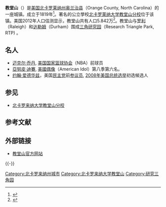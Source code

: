 {{Geobox
|name                        = 北卡罗来纳州教堂山<br />Chapel Hill, North Carolina
|image                       = Franklin Street Chapel Hill NC.jpg
|image_size                  = 256
|image_caption               = 教堂山市中心，[[富兰克林街_(教堂山)|富兰克林大街]]<br />（Franklin Street）
|nickname                    = 
|motto                       = "The Southern Part of Heaven"
|country                     = {{USA}}
|state                       = 北卡罗来纳州
|region                      = [[奥兰治县_(北卡罗莱纳州)|奥兰治县]]、[[达勒姆_(北卡罗来纳州)|达勒姆]] <ref>{{cite web |author =  |year = 2011 |title = Tax Payments |work =  |publisher = Town of Chapel Hill |url = http://www.townofchapelhill.org/index.aspx?page=162 |language = en |accessdate = 29 July 2011 |deadurl = yes |archiveurl = https://web.archive.org/web/20110924182349/http://www.townofchapelhill.org/index.aspx?page=162 |archivedate = 2011年9月24日 }}</ref> 
|region_type                 = 县
|area_imperial               = 21.3
|area_imperial_round         = 1
|lat_d                       = 35
|lat_m                       = 56
|lat_NS                      = N
|long_d                      = 79
|long_m                      = 2
|long_EW                     = W
|elevation_imperial          = 486
|population_as_of            = 2010
|population                  = 57233
|population_density_imperial = auto
|established                 = 1793
|mayor                       = Mark Kleinschmidt
|timezone                    = [[北美东部时间|北美东部时间]]
|utc_offset                  = -5
|timezone_DST                = [[东部日光节约时间|东部日光节约时间]]
|utc_offset_DST              = -4
|postal_code                 = 27514-27517
|postal_code_type            = [[邮政编码|邮政编码]]
|area_code                   = 919
|website                     = {{URL|http://www.townofchapelhill.org}}
}}

'''教堂山'''（{{lang-en|Chapel Hill}}）是[[美国|美国]][[北卡罗莱纳州|北卡罗莱纳州]][[奥兰治县_(北卡罗莱纳州)|奥兰治县]]（Orange County, North Carolina）的一座城镇。成立于1819年<ref>{{cite web |url=http://townofchapelhill.org/index.asp?NID=3 |title=存档副本 |accessdate=2007-04-02  |deadurl=yes |archiveurl=https://web.archive.org/web/20070311123251/http://townofchapelhill.org/index.asp?NID=3 |archivedate=2007-03-11 }}</ref>。著名的公立學校[[北卡罗莱纳大学教堂山分校|北卡罗莱纳大学教堂山分校]]位于该镇。美国2012年人口估测显示，教堂山共有人口5.842万<ref name="fastFact">{{cite web |url = http://www.townofchapelhill.org/index.aspx?page=43 |title = Fast Facts about Chapel Hill |language = en |deadurl = yes |archiveurl = https://web.archive.org/web/20130115061253/http://townofchapelhill.org/index.aspx?page=43 |archivedate = 2013-01-15 }}</ref>。教堂山与[[罗利_(北卡罗来纳州)|罗利]]（Raleigh）和[[德罕_(北卡羅來納州)|达勒姆]]（Durham）围成[[三角研究园|三角研究园]]（Research Triangle Park, RTP) 。

== 名人 ==
* [[迈克尔·乔丹|迈克尔·乔丹]], [[美国|美国]][[国家篮球协会|国家篮球协会]]（NBA）前球员
* [[亞努皮·迪賽|亞努皮·迪賽]], [[美國偶像|美國偶像]]（American Idol）第八季第六名。
* [[约翰·爱德华兹|约翰·爱德华兹]]，美国[[民主黨_(美國)|民主党]]前[[参议员|参议员]], [[2008年美国总统选举|2008年美国总统选举]]初选候选人

== 参见 ==
* [[北卡罗来纳大学教堂山分校|北卡罗来纳大学教堂山分校]]

== 参考文献 ==
{{Reflist}}

== 外部链接 ==
* [http://www.townofchapelhill.org/ 教堂山官方网站] {{Wayback|url=http://www.townofchapelhill.org/ |date=20130115065336 }}

{{-}}
{{North Carolina}}
{{北卡罗来纳大学教堂山分校}}

[[Category:北卡罗来纳州城市|Category:北卡罗来纳州城市]]
[[Category:北卡罗来纳大学教堂山|Category:北卡罗来纳大学教堂山]]
[[Category:研究三角园|Category:研究三角园]]